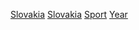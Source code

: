 {{Cat main|斯洛伐克體育}}

[[Category:各年份各國體育|Slovakia]]
[[Category:各年份歐洲體育|Slovakia]]
[[Category:依年份劃分的斯洛伐克|Sport]]
[[Category:斯洛伐克體育|Year]]
